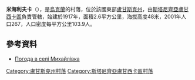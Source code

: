 {{coord|48|52|9|N|39|16|9|E|scale:100000|display=title}}

'''米海利夫卡'''（{{lang-uk|Михайлівка}}），是[[烏克蘭|烏克蘭]]的村落，位於該國東部[[盧甘斯克州|盧甘斯克州]]，由[[斯塔尼齊亞盧甘西卡區|斯塔尼齊亞盧甘西卡區]]負責管轄，始建於1917年，面積2.6平方公里，海拔高度48米，2001年人口267，人口密度每平方公里103.9人。

==參考資料==
* [http://weather.in.ua/ua/lyganskaja/15918 Погода в селі Михайлівка] {{Wayback|url=http://weather.in.ua/ua/lyganskaja/15918 |date=20160305094128 }}

{{DEFAULTSORT:Михайлівка}}
[[Category:盧甘斯克州村落|Category:盧甘斯克州村落]]
[[Category:斯塔尼齊亞盧甘西卡區村落|Category:斯塔尼齊亞盧甘西卡區村落]]


{{Luhansk-geo-stub}}